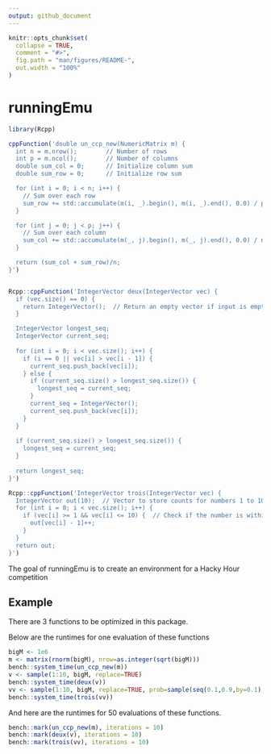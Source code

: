 ```yaml
---
output: github_document
---
```


<!-- README.md is generated from README.Rmd. Please edit that file -->

```r
knitr::opts_chunk$set(
  collapse = TRUE,
  comment = "#>",
  fig.path = "man/figures/README-",
  out.width = "100%"
)
```

# runningEmu

<!-- badges: start -->
<!-- badges: end -->

```r
library(Rcpp)
```



```r
cppFunction('double un_ccp_new(NumericMatrix m) {
  int n = m.nrow();        // Number of rows
  int p = m.ncol();        // Number of columns
  double sum_col = 0;      // Initialize column sum
  double sum_row = 0;      // Initialize row sum

  for (int i = 0; i < n; i++) {
    // Sum over each row
    sum_row += std::accumulate(m(i, _).begin(), m(i, _).end(), 0.0) / p;
  }

  for (int j = 0; j < p; j++) {
    // Sum over each column
    sum_col += std::accumulate(m(_, j).begin(), m(_, j).end(), 0.0) / n;
  }

  return (sum_col + sum_row)/n;
}')


Rcpp::cppFunction('IntegerVector deux(IntegerVector vec) {
  if (vec.size() == 0) {
    return IntegerVector();  // Return an empty vector if input is empty
  }

  IntegerVector longest_seq;
  IntegerVector current_seq;
  
  for (int i = 0; i < vec.size(); i++) {
    if (i == 0 || vec[i] > vec[i - 1]) {
      current_seq.push_back(vec[i]);
    } else {
      if (current_seq.size() > longest_seq.size()) {
        longest_seq = current_seq;
      }
      current_seq = IntegerVector();
      current_seq.push_back(vec[i]);
    }
  }
  
  if (current_seq.size() > longest_seq.size()) {
    longest_seq = current_seq;
  }
  
  return longest_seq;
}')

Rcpp::cppFunction('IntegerVector trois(IntegerVector vec) {
  IntegerVector out(10);  // Vector to store counts for numbers 1 to 10
  for (int i = 0; i < vec.size(); i++) {
    if (vec[i] >= 1 && vec[i] <= 10) {  // Check if the number is within 1-10
      out[vec[i] - 1]++;
    }
  }
  return out;
}')
```


The goal of runningEmu is to create an environment for a Hacky Hour competition

## Example

There are 3 functions to be optimized in this package.

Below are the runtimes for one evaluation of these functions

```r
bigM <- 1e6
m <- matrix(rnorm(bigM), nrow=as.integer(sqrt(bigM)))
bench::system_time(un_ccp_new(m))
v <- sample(1:10, bigM, replace=TRUE)
bench::system_time(deux(v))
vv <- sample(1:10, bigM, replace=TRUE, prob=sample(seq(0.1,0.9,by=0.1), 10, replace = TRUE))
bench::system_time(trois(vv))
```

And here are the runtimes for 50 evaluations of these functions.

```r
bench::mark(un_ccp_new(m), iterations = 10)
bench::mark(deux(v), iterations = 10)
bench::mark(trois(vv), iterations = 10)
```

